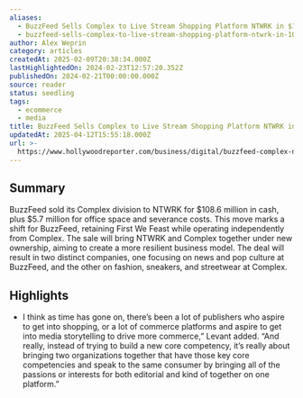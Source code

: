 ```yaml
---
aliases:
  - BuzzFeed Sells Complex to Live Stream Shopping Platform NTWRK in $109M Deal
  - buzzfeed-sells-complex-to-live-stream-shopping-platform-ntwrk-in-109m-deal
author: Alex Weprin
category: articles
createdAt: 2025-02-09T20:38:34.000Z
lastHighlightedOn: 2024-02-23T12:57:20.352Z
publishedOn: 2024-02-21T00:00:00.000Z
source: reader
status: seedling
tags:
  - ecommerce
  - media
title: BuzzFeed Sells Complex to Live Stream Shopping Platform NTWRK in $109M Deal
updatedAt: 2025-04-12T15:55:18.000Z
url: >-
  https://www.hollywoodreporter.com/business/digital/buzzfeed-complex-ntwrk-1235831424/
---
```

## Summary

BuzzFeed sold its Complex division to NTWRK for $108.6 million in cash, plus $5.7 million for office space and severance costs. This move marks a shift for BuzzFeed, retaining First We Feast while operating independently from Complex. The sale will bring NTWRK and Complex together under new ownership, aiming to create a more resilient business model. The deal will result in two distinct companies, one focusing on news and pop culture at BuzzFeed, and the other on fashion, sneakers, and streetwear at Complex.

## Highlights

- I think as time has gone on, there’s been a lot of publishers who aspire to get into shopping, or a lot of commerce platforms and aspire to get into media storytelling to drive more commerce,” Levant added. “And really, instead of trying to build a new core competency, it’s really about bringing two organizations together that have those key core competencies and speak to the same consumer by bringing all of the passions or interests for both editorial and kind of together on one platform.”
